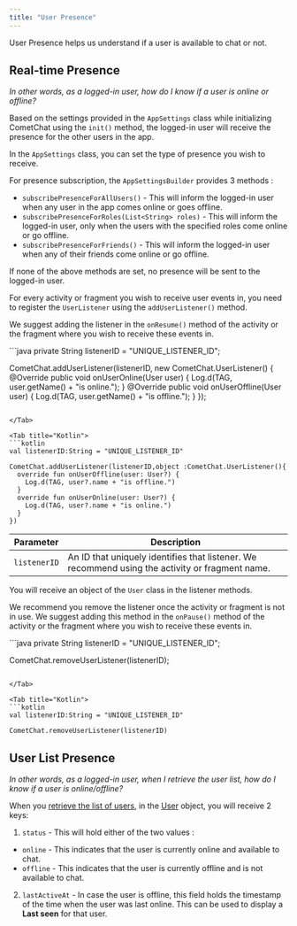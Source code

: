 ```yaml
---
title: "User Presence"
---
```




User Presence helps us understand if a user is available to chat or not.

## Real-time Presence

*In other words, as a logged-in user, how do I know if a user is online or offline?*

Based on the settings provided in the `AppSettings` class while initializing CometChat using the `init()` method, the logged-in user will receive the presence for the other users in the app.

In the `AppSettings` class, you can set the type of presence you wish to receive.

For presence subscription, the `AppSettingsBuilder` provides 3 methods :

* `subscribePresenceForAllUsers()` - This will inform the logged-in user when any user in the app comes online or goes offline.
* `subscribePresenceForRoles(List<String> roles)` - This will inform the logged-in user, only when the users with the specified roles come online or go offline.
* `subscribePresenceForFriends()` - This will inform the logged-in user when any of their friends come online or go offline.

If none of the above methods are set, no presence will be sent to the logged-in user.

For every activity or fragment you wish to receive user events in, you need to register the `UserListener` using the `addUserListener()` method.

We suggest adding the listener in the `onResume()` method of the activity or the fragment where you wish to receive these events in.

<Tabs>
<Tab title="Java">
```java
private String listenerID = "UNIQUE_LISTENER_ID";

CometChat.addUserListener(listenerID, new CometChat.UserListener() {
  @Override public void onUserOnline(User user) {
    Log.d(TAG, user.getName() + "is online.");
  }
  @Override public void onUserOffline(User user) {
    Log.d(TAG, user.getName() + "is offline.");
  }
});
```

</Tab>

<Tab title="Kotlin">
```kotlin
val listenerID:String = "UNIQUE_LISTENER_ID"

CometChat.addUserListener(listenerID,object :CometChat.UserListener(){
  override fun onUserOffline(user: User?) {
    Log.d(TAG, user?.name + "is offline.")
  }
  override fun onUserOnline(user: User?) {
    Log.d(TAG, user?.name + "is online.")
  }
})
```

</Tab>

</Tabs>

| Parameter    | Description                                                                                     |
| ------------ | ----------------------------------------------------------------------------------------------- |
| `listenerID` | An ID that uniquely identifies that listener. We recommend using the activity or fragment name. |

You will receive an object of the `User` class in the listener methods.

We recommend you remove the listener once the activity or fragment is not in use. We suggest adding this method in the `onPause()` method of the activity or the fragment where you wish to receive these events in.

<Tabs>
<Tab title="Java">
```java
private String listenerID = "UNIQUE_LISTENER_ID";

CometChat.removeUserListener(listenerID);
```

</Tab>

<Tab title="Kotlin">
```kotlin
val listenerID:String = "UNIQUE_LISTENER_ID"

CometChat.removeUserListener(listenerID)
```

</Tab>

</Tabs>

## User List Presence

*In other words, as a logged-in user, when I retrieve the user list, how do I know if a user is online/offline?*

When you [retrieve the list of users](/sdk/android/3.0/users-retrieve-users), in the [User](/sdk/android/3.0/users-user-management#user-class) object, you will receive 2 keys:

1. `status` - This will hold either of the two values :

* `online` - This indicates that the user is currently online and available to chat.
* `offline` - This indicates that the user is currently offline and is not available to chat.

2. `lastActiveAt` - In case the user is offline, this field holds the timestamp of the time when the user was last online. This can be used to display a **Last seen** for that user.
